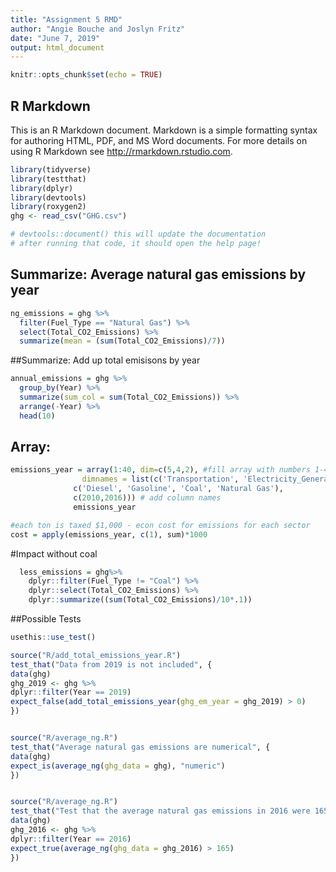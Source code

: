```yaml
---
title: "Assignment 5 RMD"
author: "Angie Bouche and Joslyn Fritz"
date: "June 7, 2019"
output: html_document
---
```


```r
knitr::opts_chunk$set(echo = TRUE)
```

## R Markdown

This is an R Markdown document. Markdown is a simple formatting syntax for authoring HTML, PDF, and MS Word documents. For more details on using R Markdown see <http://rmarkdown.rstudio.com>.

```r
library(tidyverse)
library(testthat)
library(dplyr)
library(devtools)
library(roxygen2)
ghg <- read_csv("GHG.csv")

# devtools::document() this will update the documentation
# after running that code, it should open the help page!
```

## Summarize: Average natural gas emissions by year
```r
ng_emissions = ghg %>% 
  filter(Fuel_Type == "Natural Gas") %>% 
  select(Total_CO2_Emissions) %>% 
  summarize(mean = (sum(Total_CO2_Emissions)/7))

```


##Summarize: Add up total emisisons by year
```r
annual_emissions = ghg %>% 
  group_by(Year) %>% 
  summarize(sum_col = sum(Total_CO2_Emissions)) %>%  
  arrange(-Year) %>% 
  head(10)

```

## Array:
```r

emissions_year = array(1:40, dim=c(5,4,2), #fill array with numbers 1-40 FAKE DATA
                dimnames = list(c('Transportation', 'Electricity_Generation', 'Residential', 'Commercial',  'Industrial'),
              c('Diesel', 'Gasoline', 'Coal', 'Natural Gas'),
              c(2010,2016))) # add column names
              emissions_year 

#each ton is taxed $1,000 - econ cost for emissions for each sector 
cost = apply(emissions_year, c(1), sum)*1000

```


#Impact without coal
```r

  less_emissions = ghg%>%
    dplyr::filter(Fuel_Type != "Coal") %>%
    dplyr::select(Total_CO2_Emissions) %>%
    dplyr::summarize((sum(Total_CO2_Emissions)/10*.1))

```



##Possible Tests
```r
usethis::use_test()

source("R/add_total_emissions_year.R")
test_that("Data from 2019 is not included", {
data(ghg)
ghg_2019 <- ghg %>% 
dplyr::filter(Year == 2019)
expect_false(add_total_emissions_year(ghg_em_year = ghg_2019) > 0)
})


source("R/average_ng.R")
test_that("Average natural gas emissions are numerical", {
data(ghg)
expect_is(average_ng(ghg_data = ghg), "numeric")
})


source("R/average_ng.R")
test_that("Test that the average natural gas emissions in 2016 were 165.85", {
data(ghg)
ghg_2016 <- ghg %>% 
dplyr::filter(Year == 2016)
expect_true(average_ng(ghg_data = ghg_2016) > 165)
})

```




